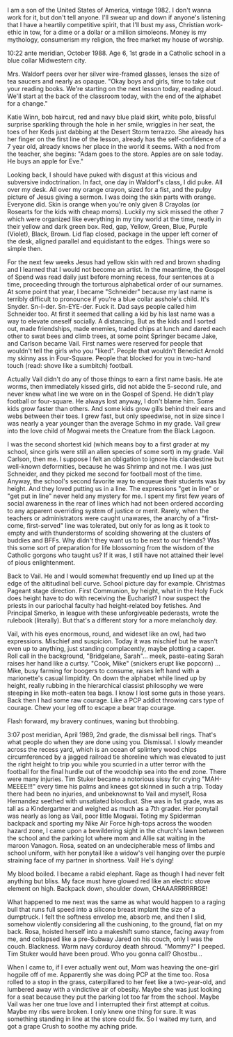 I am a son of the United States of America, vintage 1982.  I don't wanna work for it, but don't tell anyone.  I'll swear up and down if anyone's listening that I have a heartily competitive spirit, that I'll bust my ass, Christian work-ethic in tow, for a dime or a dollar or a million simoleons.  Money is my mythology, consumerism my religion, the free market my house of worship.

10:22 ante meridian, October 1988.  Age 6, 1st grade in a Catholic school in a blue collar Midwestern city.

Mrs. Waldorf peers over her silver wire-framed glasses, lenses the size of tea saucers and nearly as opaque.  "Okay boys and girls, time to take out your reading books.  We're starting on the next lesson today, reading aloud.  We'll start at the back of the classroom today, with the end of the alphabet for a change."

Katie Winn, bob haircut, red and navy blue plaid skirt, white polo, blissful surprise sparkling through the hole in her smile, wriggles in her seat, the toes of her Keds just dabbing at the Desert Storm terrazzo.  She already has her finger on the first line of the lesson, already has the self-confidence of a 7 year old, already knows her place in the world it seems.  With a nod from the teacher, she begins: "Adam goes to the store.  Apples are on sale today.  He buys an apple for Eve."

Looking back, I should have puked with disgust at this vicious and subversive indoctrination.  In fact, one day in Waldorf's class, I did puke.  All over my desk.  All over my orange crayon, sized for a fist, and the pulpy picture of Jesus giving a sermon.  I was doing the skin parts with orange. Everyone did.  Skin is orange when you're only given 8 Crayolas (or Rosearts for the kids with cheap moms).  Luckily my sick missed the other 7 which were organized like everything in my tiny world at the time, neatly in their yellow and dark green box.  Red, gap, Yellow, Green, Blue, Purple (Violet), Black, Brown.  Lid flap closed, package in the upper left corner of the desk, aligned parallel and equidistant to the edges.  Things were so simple then.

For the next few weeks Jesus had yellow skin with red and brown shading and I learned that I would not become an artist.  In the meantime, the Gospel of Spend was read daily just before morning recess, four sentences at a time, proceeding through the torturous alphabetical order of our surnames.  At some point that year, I became "Schneider" because my last name is terribly difficult to pronounce if you're a blue collar asshole's child.  It's Snyder.  Sn-I-der.  Sn-EYE-der.  Fuck it.  Dad says people called him Schneider too.  At first it seemed that calling a kid by his last name was a way to elevate oneself socially.  A distancing.  But as the kids and I sorted out, made friendships, made enemies, traded chips at lunch and dared each other to swat bees and climb trees, at some point Springer became Jake, and Carlson became Vail.  First names were reserved for people that wouldn't tell the girls who you "liked".  People that wouldn't Benedict Arnold my skinny ass in Four-Square.  People that blocked for you in two-hand touch (read: shove like a sumbitch) football.

Actually Vail didn't do any of those things to earn a first name basis.  He ate worms, then immediately kissed girls, did not abide the 5-second rule, and never knew what line we were on in the Gospel of Spend.  He didn't play football or four-square.  He always lost anyway, I don't blame him.  Some kids grow faster than others.  And some kids grow gills behind their ears and webs between their toes.  I grew fast, but only speedwise, not in size since I was nearly a year younger than the average Schmo in my grade.  Vail grew into the love child of Mogwai meets the Creature from the Black Lagoon.

I was the second shortest kid (which means boy to a first grader at my school, since girls were still an alien species of some sort) in my grade.  Vail Carlson, then me.  I suppose I felt an obligation to ignore his clandestine but well-known deformities, because he was Shrimp and not me.  I was just Schneider, and they picked me second for football most of the time.  Anyway, the school's second favorite way to enqueue their students was by height.  And they loved putting us in a line.  The expressions "get in line" or "get put in line" never held any mystery for me.  I spent my first few years of social awareness in the rear of lines which had not been ordered according to any apparent overriding system of justice or merit.  Rarely, when the teachers or administrators were caught unawares, the anarchy of a "first-come, first-served" line was tolerated, but only for as long as it took to empty and with thunderstorms of scolding showering at the clusters of buddies and BFFs.  Why didn't they want us to be next to our friends?  Was this some sort of preparation for life blossoming from the wisdom of the Catholic gorgons who taught us?  If it was, I still have not attained their level of pious enlightenment.

Back to Vail.  He and I would somewhat frequently end up lined up at the edge of the altitudinal bell curve.  School picture day for example.  Christmas Pageant stage direction.  First Communion, by height, what in the Holy Fuck does height have to do with receiving the Eucharist?  I now suspect the priests in our pariochal faculty had height-related boy fetishes.  And Principal Smerko, in league with these unforgiveable pederasts, wrote the rulebook (literally).  But that's a different story for a more melancholy day.

Vail, with his eyes enormous, round, and wideset like an owl, had two expressions.  Mischief and suspicion.  Today it was mischief but he wasn't even up to anything, just standing complacently, maybe plotting a caper.  Roll call in the background, "Bridgelane, Sarah"… meek, paste-eating Sarah raises her hand like a curtsy.  "Cook, Mike" (snickers erupt like popcorn) … Mike, busy farming for boogers to consume, raises left hand with a marionette's casual limpidity.  On down the alphabet while lined up by height, really rubbing in the hierarchical classist philosophy we were steeping in like moth-eaten tea bags.  I know I lost some guts in those years.  Back then I had some raw courage.  Like a PCP addict throwing cars type of courage.  Chew your leg off to escape a bear trap courage.

Flash forward, my bravery continues, waning but throbbing.

3:07 post meridian, April 1989, 2nd grade, the dismissal bell rings.  That's what people do when they are done using you.  Dismissal.  I slowly meander across the recess yard, which is an ocean of splintery wood chips circumferenced by a jagged railroad tie shoreline which was elevated to just the right height to trip you while you scurried in a utter terror with the football for the final hurdle out of the woodchip sea into the end zone.  There were many injuries.  Tim Stuker became a notorious sissy for crying "MAH-MEEEE!!!" every time his palms and knees got skinned in such a trip.  Today there had been no injuries, and unbeknownst to Vail and myself, Rosa Hernandez seethed with unsatiated bloodlust.  She was in 1st grade, was as tall as a Kindergartner and weighed as much as a 7th grader.  Her ponytail was nearly as long as Vail, poor little Mogwai.  Toting my Spiderman backpack and sporting my Nike Air Force high-tops across the wooden hazard zone, I came upon a bewildering sight in the church's lawn between the school and the parking lot where mom and Allie sat waiting in the maroon Vanagon.  Rosa, seated on an undecipherable mess of limbs and school uniform, with her ponytail like a widow's veil hanging over the purple straining face of my partner in shortness.  Vail!  He's dying!

My blood boiled.  I became a rabid elephant.  Rage as though I had never felt anything but bliss.  My face must have glowed red like an electric stove element on high.  Backpack down, shoulder down, CHAAARRRRRRGE!

What happened to me next was the same as what would happen to a raging bull that runs full speed into a silicone breast implant the size of a dumptruck.  I felt the softness envelop me, absorb me, and then I slid, somehow violently considering all the cushioning, to the ground, flat on my back.  Rosa, hoisted herself into a makeshift sumo stance, facing away from me, and collapsed like a pre-Subway Jared on his couch, only I was the couch.  Blackness. Warm navy corduroy death shroud.   "Mommy?" I peeped.  Tim Stuker would have been proud.  Who you gonna call?  Ghostbu…

When I came to, if I ever actually went out, Mom was heaving the one-girl hogpile off of me.  Apparently she was doing PCP at the time too.  Rosa rolled to a stop in the grass, caterpillared to her feet like a two-year-old, and lumbered away with a vindictive air of obesity.  Maybe she was just looking for a seat because they put the parking lot too far from the school.  Maybe Vail was her one true love and I interrupted their first attempt at coitus.  Maybe my ribs were broken.  I only knew one thing for sure.  It was something standing in line at the store could fix.  So I waited my turn, and got a grape Crush to soothe my aching pride.